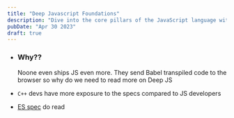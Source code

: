 ```yaml
---
title: "Deep Javascript Foundations"
description: "Dive into the core pillars of the JavaScript language with Kyle Simpson, author of the popular, You Don't Know JS, book series."
pubDate: "Apr 30 2023"
draft: true
---
```

* <h3>Why??</h3> Noone even ships JS even more. They send Babel transpiled code to the browser so why do we need to read more on Deep JS

* `C++` devs have more exposure to the specs compared to JS developers
* [ES spec](https://262.ecma-international.org/9.0/#Title) do read

